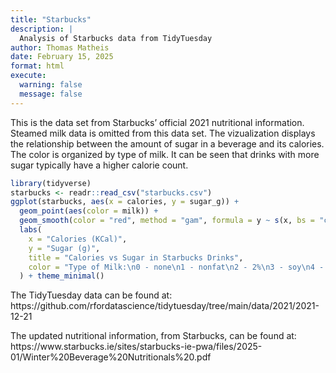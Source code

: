 ```yaml
---
title: "Starbucks"
description: |
  Analysis of Starbucks data from TidyTuesday
author: Thomas Matheis
date: February 15, 2025
format: html
execute:
  warning: false
  message: false
---
```


This is the data set from Starbucks' official 2021 nutritional information. Steamed milk data is omitted from this data set. The vizualization displays the relationship between the amount of sugar in a beverage and its calories. The color is organized by type of milk. It can be seen that drinks with more sugar typically have a higher calorie count.

```r
library(tidyverse)
starbucks <- readr::read_csv("starbucks.csv")
ggplot(starbucks, aes(x = calories, y = sugar_g)) +
  geom_point(aes(color = milk)) +
  geom_smooth(color = "red", method = "gam", formula = y ~ s(x, bs = "cs")) +
  labs(
    x = "Calories (KCal)",
    y = "Sugar (g)",
    title = "Calories vs Sugar in Starbucks Drinks",
    color = "Type of Milk:\n0 - none\n1 - nonfat\n2 - 2%\n3 - soy\n4 - coconut\n5 - whole"
  ) + theme_minimal()
```

The TidyTuesday data can be found at: https://github.com/rfordatascience/tidytuesday/tree/main/data/2021/2021-12-21

The updated nutritional information, from Starbucks, can be found at:
https://www.starbucks.ie/sites/starbucks-ie-pwa/files/2025-01/Winter%20Beverage%20Nutritionals%20.pdf
